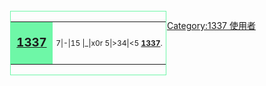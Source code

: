<div style="float: left; border: solid #6ef7a7 1px; margin: 1px;">
{| cellspacing="0" style="width: 238px; background: #c5fcdc;"
| style="width: 45px; height: 45px; background: #6ef7a7; text-align: center; font-size: 14pt;" lang="en" | '''[[:Leet|1337]]'''
| style="font-size: 9pt; padding: 4pt; line-height: 1.25em;" lang="en" | 7|-|15 |_|x0r 5|>34|<5 '''[[:Category:1337 使用者|1337]]'''.
|}</div>

[[Category:1337 使用者]]